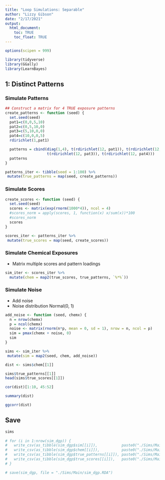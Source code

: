 ```yaml
---
title: "Loop Simulations: Separable"
author: "Lizzy Gibson"
date: "2/17/2021"
output: 
  html_document:
    toc: TRUE
    toc_float: TRUE
---
```


```r
options(scipen = 999)

library(tidyverse)
library(GGally)
library(LearnBayes)
```

## 1: Distinct Patterns

### Simulate Patterns

```r
## Construct a matrix for 4 TRUE exposure patterns
create_patterns <- function (seed) {
  set.seed(seed)
  pat1=c(0,0,5,10)
  pat2=c(0,5,10,0)
  pat3=c(5,10,0,0)
  pat4=c(10,0,0,5)
  rdirichlet(1,pat1)

  patterns = cbind(diag(1,4), t(rdirichlet(12, pat1)), t(rdirichlet(12, pat2)),
                   t(rdirichlet(12, pat3)), t(rdirichlet(12, pat4)))
  patterns
}

patterns_iter <- tibble(seed = 1:100) %>% 
 mutate(true_patterns = map(seed, create_patterns))
```

### Simulate Scores
   
```r
create_scores <- function (seed) {
  set.seed(seed)
  scores <- matrix(exp(rnorm(1000*4)), ncol = 4)
  #scores_norm = apply(scores, 1, function(x) x/sum(x))*100
  #scores_norm
  scores
}

scores_iter <- patterns_iter %>% 
 mutate(true_scores = map(seed, create_scores))
```

### Simulate Chemical Exposures

* Matrix multiple scores and pattern loadings

```r
sim_iter <- scores_iter %>% 
  mutate(chem = map2(true_scores, true_patterns, `%*%`))
```

### Simulate Noise

* Add noise
* Noise distribution Normal(0, 1)
    
```r
add_noise <- function (seed, chemx) {
  n = nrow(chemx)
  p = ncol(chemx)
  noise <- matrix(rnorm(n*p, mean = 0, sd = 1), nrow = n, ncol = p)
  sim = pmax(chemx + noise, 0)
  sim
}

sims <- sim_iter %>% 
 mutate(sim = map2(seed, chem, add_noise))
```  

```r
dist <- sims$chem[[1]]

sims$true_patterns[[1]]
head(sims$true_scores[[1]])

cor(dist)[1:10, 45:52]

summary(dist)

ggcorr(dist)
```



## Save

```r
sims
  
# for (i in 1:nrow(sim_dgp)) {
#   write_csv(as_tibble(sim_dgp$sim[[i]]),           paste0("./Sims/Main/sim_dgp_", i, ".csv"))
#   write_csv(as_tibble(sim_dgp$chem[[i]]),          paste0("./Sims/Main/chem_dgp_", i, ".csv"))
#   write_csv(as_tibble(sim_dgp$true_patterns[[i]]), paste0("./Sims/Main/patterns_dgp_", i, ".csv"))
#   write_csv(as_tibble(sim_dgp$true_scores[[i]]),   paste0("./Sims/Main/scores_dgp_", i, ".csv"))
# }

# save(sim_dgp, file = "./Sims/Main/sim_dgp.RDA")



```

